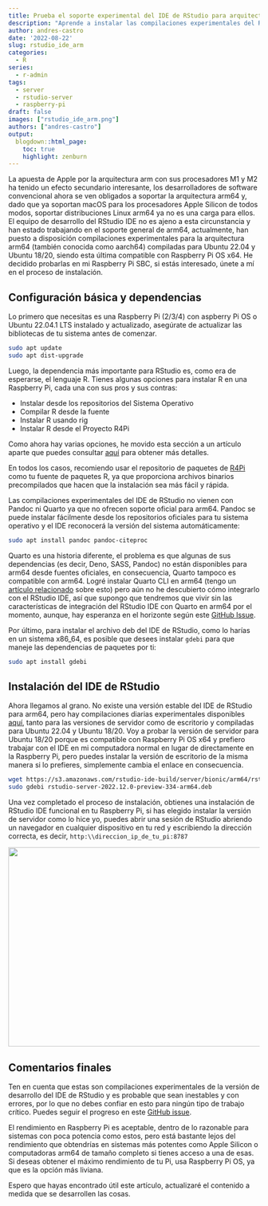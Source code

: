 ```yaml
---
title: Prueba el soporte experimental del IDE de RStudio para arquitecturas arm64
description: "Aprende a instalar las compilaciones experimentales del RStudio IDE para arm64 en una Raspberry Pi SBC, compatible con Raspberry Pi OS y Ubuntu 22.04.1."
author: andres-castro
date: '2022-08-22'
slug: rstudio_ide_arm
categories:
  - R
series: 
  - r-admin
tags:
  - server
  - rstudio-server
  - raspberry-pi
draft: false
images: ["rstudio_ide_arm.png"]
authors: ["andres-castro"]
output:
  blogdown::html_page:
    toc: true
    highlight: zenburn
---
```


La apuesta de Apple por la arquitectura arm con sus procesadores M1 y M2 ha tenido un efecto secundario interesante, los desarrolladores de software convencional ahora se ven obligados a soportar la arquitectura arm64 y, dado que ya soportan macOS para los procesadores Apple Silicon de todos modos, soportar distribuciones Linux arm64 ya no es una carga para ellos. El equipo de desarrollo del RStudio IDE no es ajeno a esta circunstancia y han estado trabajando en el soporte general de arm64, actualmente, han puesto a disposición compilaciones experimentales para la arquitectura arm64 (también conocida como aarch64) compiladas para Ubuntu 22.04 y Ubuntu 18/20, siendo esta última compatible con Raspberry Pi OS x64. He decidido probarlas en mi Raspberry Pi SBC, si estás interesado, únete a mí en el proceso de instalación.

## Configuración básica y dependencias

Lo primero que necesitas es una Raspberry Pi (2/3/4) con aspberry Pi OS o Ubuntu 22.04.1 LTS instalado y actualizado, asegúrate de actualizar las bibliotecas de tu sistema antes de comenzar.

```bash
sudo apt update
sudo apt dist-upgrade
```

Luego, la dependencia más importante para RStudio es, como era de esperarse, el lenguaje R. Tienes algunas opciones para instalar R en una Raspberry Pi, cada una con sus pros y sus contras:

* Instalar desde los repositorios del Sistema Operativo
* Compilar R desde la fuente
* Instalar R usando rig
* Instalar R desde el Proyecto R4Pi

Como ahora hay varias opciones, he movido esta sección a un artículo aparte que puedes consultar [aquí](/es/2023/02/11/r_on_arm/) para obtener más detalles.

En todos los casos, recomiendo usar el repositorio de paquetes de [R4Pi](https://r4pi.org/es/) como tu fuente de paquetes R, ya que proporciona archivos binarios precompilados que hacen que la instalación sea más fácil y rápida.

Las compilaciones experimentales del IDE de RStudio no vienen con Pandoc ni Quarto ya que no ofrecen soporte oficial para arm64. Pandoc se puede instalar fácilmente desde los repositorios oficiales para tu sistema operativo y el IDE reconocerá la versión del sistema automáticamente:

```bash
sudo apt install pandoc pandoc-citeproc
```

Quarto es una historia diferente, el problema es que algunas de sus dependencias (es decir, Deno, SASS, Pandoc) no están disponibles para arm64 desde fuentes oficiales, en consecuencia, Quarto tampoco es compatible con arm64. Logré instalar Quarto CLI en arm64 (tengo un [artículo relacionado](/es/2022/12/09/quarto_arm64/) sobre esto) pero aún no he descubierto cómo integrarlo con el RStudio IDE, así que supongo que tendremos que vivir sin las características de integración del RStudio IDE con Quarto en arm64 por el momento, aunque, hay esperanza en el horizonte según este [GitHub Issue](https://github.com/rstudio/rstudio/issues/12411#issuecomment-1426184116).

Por último, para instalar el archivo deb del IDE de RStudio, como lo harías en un sistema x86_64, es posible que desees instalar `gdebi` para que maneje las dependencias de paquetes por ti:

```bash
sudo apt install gdebi
```

## Instalación del IDE de RStudio

Ahora llegamos al grano. No existe una versión estable del IDE de RStudio para arm64, pero hay compilaciones diarias experimentales disponibles [aquí](https://dailies.rstudio.com/rstudio/elsbeth-geranium/), tanto para las versiones de servidor como de escritorio y compiladas para Ubuntu 22.04 y Ubuntu 18/20. Voy a probar la versión de servidor para Ubuntu 18/20 porque es compatible con Raspberry Pi OS x64 y prefiero trabajar con el IDE en mi computadora normal en lugar de directamente en la Raspberry Pi, pero puedes instalar la versión de escritorio de la misma manera si lo prefieres, simplemente cambia el enlace en consecuencia.

```bash
wget https://s3.amazonaws.com/rstudio-ide-build/server/bionic/arm64/rstudio-server-2022.12.0-preview-334-arm64.deb
sudo gdebi rstudio-server-2022.12.0-preview-334-arm64.deb
```

Una vez completado el proceso de instalación, obtienes una instalación de RStudio IDE funcional en tu Raspberry Pi, si has elegido instalar la versión de servidor como lo hice yo, puedes abrir una sesión de RStudio abriendo un navegador en cualquier dispositivo en tu red y escribiendo la dirección correcta, es decir, `http:\\direccion_ip_de_tu_pi:8787`

![](/post/2022-08-20-rstudio_ide_arm.en_files/rstudio_ide.jpg){width=800px height=400px}

## Comentarios finales

Ten en cuenta que estas son compilaciones experimentales de la versión de desarrollo del IDE de RStudio y es probable que sean inestables y con errores, por lo que no debes confiar en esto para ningún tipo de trabajo crítico. Puedes seguir el progreso en este [GitHub issue](https://github.com/rstudio/rstudio/issues/8809).

El rendimiento en Raspberry Pi es aceptable, dentro de lo razonable para sistemas con poca potencia como estos, pero está bastante lejos del rendimiento que obtendrías en sistemas más potentes como Apple Silicon o computadoras arm64 de tamaño completo si tienes acceso a una de esas. Si deseas obtener el máximo rendimiento de tu Pi, usa Raspberry Pi OS, ya que es la opción más liviana.

Espero que hayas encontrado útil este artículo, actualizaré el contenido a medida que se desarrollen las cosas.
